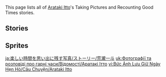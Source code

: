 {{Unofficial Translation}}
This page lists all of [[Arataki Itto]]'s Taking Pictures and Recounting Good Times stories.

==Stories==
{{TPRGT Stories by Category Table}}

==Sprites==
{{Files by Category Gallery|Taking Pictures and Recounting Good Times Sprites & Arataki Itto Images}}

[[ja:楽しい時間を思い出に残す写真/ストーリー/荒瀧一斗]]
[[uk:Фотографії та розповіді про гарні часи/Відомості/Аратакі Ітто]]
[[vi:Bức Ảnh Lưu Giữ Ngày Hẹn Hò/Câu Chuyện/Arataki Itto]]
